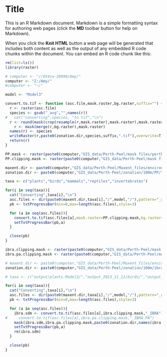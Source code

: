 Title
========================================================

This is an R Markdown document. Markdown is a simple formatting syntax for authoring web pages (click the **MD** toolbar button for help on Markdown).

When you click the **Knit HTML** button a web page will be generated that includes both content as well as the output of any embedded R code chunks within the document. You can embed an R code chunk like this:

```r
rm(list=ls())
library(raster)

# computer <- "//654cw-20990/Amy/"
computer <- "Z:/Amy/"
#computer <- "~/"

model <- "Model3"

convert.to.tif <- function (asc.file,mask.raster,bg.raster,suffix="") {
  r <- raster(asc.file)
  species <- gsub("_avg","",names(r))
#   cat("converting",species, "to tif","\n")
  r <- round(mask(crop(resample(r,mask.raster),mask.raster),mask.raster)*1000,0)
    r <- mask(merge(r,bg.raster),mask.raster)
  names(r) <- species
  writeRaster(r,paste0(zonation.dir,species,suffix,".tif"),overwrite=T,dataType='INT2U')
  return(r)
}

```


```r

PP.mask <- raster(paste0(computer,"GIS_data/Perth-Peel/mask files/perth.mask.tif"))
PP.clipping.mask <- raster(paste0(computer,"GIS_data/Perth-Peel/mask files/perth.clipping.mask.tif"))

maxent.dir <- paste0(computer,"GIS_data/Perth-Peel/Maxent_files/environmental_data/100m/ibra/output/")
zonation.dir <- paste0(computer,"GIS_data/Perth-Peel/zonation/100m/PP/")

taxa <- c("plants","birds","mammals","reptiles","invertebrates")

for(i in seq(taxa)){
  cat("Converting",taxa[i],"\n")
  asc.files <- dir(paste0(maxent.dir,taxa[i],"/",model,"/"),pattern="_avg.asc$",full.names=T)
  pb <- txtProgressBar(min=0,max=length(asc.files),style=3)

  for (a in seq(asc.files)){
    convert.to.tif(asc.files[a],mask.raster=PP.clipping.mask,bg.raster=PP.mask,"_PP")
    setTxtProgressBar(pb,a)
  }

  close(pb)
}

```


```r
ibra.clipping.mask <- raster(paste0(computer,"GIS_data/Perth-Peel/mask files/ibra.clipping.mask.tif"))
ibra.pa.clipping.mask <- raster(paste0(computer,"GIS_data/Perth-Peel/mask files/ibra.pa.clipping.mask.tif"))

# maxent.dir <- paste0(computer,"GIS_data/Perth-Peel/Maxent_files/environmental_data/100m/ibra/")
zonation.dir <- paste0(computer,"GIS_data/Perth-Peel/zonation/100m/ibra/")

# taxa <- c("output/plants.Model3/","output_2013_11_11/birds/","output_2013_11_11/mammals/","output_2013_11_11/reptiles/","output_2013_11_11/invertebrates/")

for(i in seq(taxa)){
  cat("Converting",taxa[i],"\n")
  asc.files <- dir(paste0(maxent.dir,taxa[i],"/",model,"/"),pattern="_avg.asc$",full.names=T)
  pb <- txtProgressBar(min=0,max=length(asc.files),style=3)

  for (a in seq(asc.files)){
    ibra.sdm <- convert.to.tif(asc.files[a],ibra.clipping.mask,"_IBRA")
#     convert.to.tif(asc.files[a],ibra.pa.clipping.mask,"_IBRA.PA")
    mask(ibra.sdm,ibra.pa.clipping.mask,paste0(zonation.dir,names(ibra.sdm),"_IBRA.PA",".tif"),overwrite=T,dataType='INT2U')
    setTxtProgressBar(pb,a)
    rm(ibra.sdm)
  }

  close(pb)
}



```

